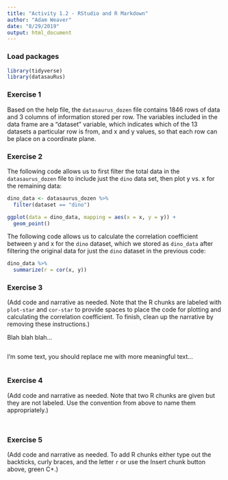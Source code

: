 ```yaml
---
title: "Activity 1.2 - RStudio and R Markdown"
author: "Adam Weaver"
date: "8/29/2019"
output: html_document
---
```


### Load packages

```r
library(tidyverse) 
library(datasauRus)
```


### Exercise 1

Based on the help file, the ```datasaurus_dozen``` file contains 1846 rows of data and 3 columns of information stored per row. The variables included in the data frame are a "dataset" variable, which indicates which of the 13 datasets a particular row is from, and x and y values, so that each row can be place on a coordinate plane.

### Exercise 2


The following code allows us to first filter the total data in the ```datasaurus_dozen``` file to include just the ```dino``` data set, then plot y vs. x for the remaining data:

```r
dino_data <- datasaurus_dozen %>%
  filter(dataset == "dino")

ggplot(data = dino_data, mapping = aes(x = x, y = y)) +
  geom_point()
```

The following code allows us to calculate the correlation coefficient between y and x for the ```dino``` dataset, which we stored as ```dino_data``` after filtering the original data for just the ```dino``` dataset in the previous code:

```r
dino_data %>%
  summarize(r = cor(x, y))
```

### Exercise 3

(Add code and narrative as needed. Note that the R chunks are labeled with `plot-star` and `cor-star` to provide spaces to place the code for plotting and calculating the correlation coefficient. To finish, clean up the narrative by removing these instructions.)

Blah blah blah...

```r

```

I'm some text, you should replace me with more meaningful text...

```r

```

### Exercise 4

(Add code and narrative as needed. Note that two R chunks are given but they are not labeled. Use the convention from above to name them appropriately.)

```r

```

```r

```

### Exercise 5

(Add code and narrative as needed. To add R chunks either type out the backticks, curly braces, and the letter `r` or use the Insert chunk button above, green C+.)